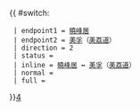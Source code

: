 {{ #switch: {{{format|}}}
  | endpoint1 = [[曉峰居]]
  | endpoint2 = [[美孚]]（[[美荔道]]）
  | direction = 2
  | status = 
  | inline = [[曉峰居]] ↔ [[美孚]]（[[美荔道]]）
  | normal =
  | full =
}}<noinclude>[[category:新界居民巴士路線模板|4‎]]</noinclude>